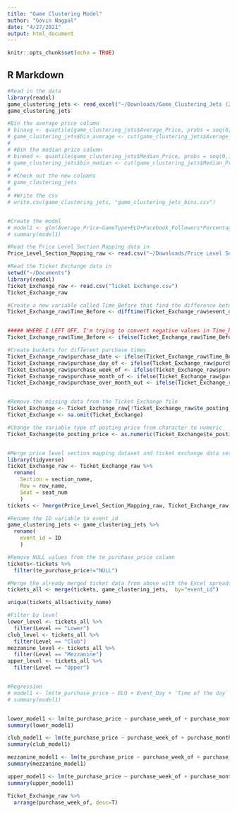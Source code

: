 ```yaml
---
title: "Game Clustering Model"
author: "Govin Nagpal"
date: "4/27/2021"
output: html_document
---
```


```r
knitr::opts_chunk$set(echo = TRUE)
```

## R Markdown
```r
#Read in the data
library(readxl)
game_clustering_jets <- read_excel("~/Downloads/Game_Clustering_Jets (2).xlsx")
game_clustering_jets

#Bin the average price column
# binavg <- quantile(game_clustering_jets$Average_Price, probs = seq(0,1,length.out=4))
# game_clustering_jets$bin_average <- cut(game_clustering_jets$Average_Price, breaks = binavg, include.lowest=T, right=F)
# 
# #Bin the median price column
# binmed <- quantile(game_clustering_jets$Median_Price, probs = seq(0,1,length.out=4))
# game_clustering_jets$bin_median <- cut(game_clustering_jets$Median_Price, breaks = binmed, include.lowest=T, right=F)
# 
# #Check out the new columns
# game_clustering_jets
# 
# #Write the csv
# write.csv(game_clustering_jets, "game_clustering_jets_bins.csv")


#Create the model
# model1 <- glm(Average_Price~GameType+ELO+Facebook_Followers*Percentage_W_previous_season,data=game_clustering_jets)
# summary(model1)
```


```r
#Read the Price Level Section Mapping data in
Price_Level_Section_Mapping_raw <- read.csv("~/Downloads/Price Level Section Mapping.csv")

#Read the Ticket Exchange data in 
setwd("~/Documents")
library(readxl)
Ticket_Exchange_raw <- read.csv("Ticket Exchange.csv")
Ticket_Exchange_raw

#Create a new variable called Time_Before that find the difference between the event day and the day the ticket was purchases
Ticket_Exchange_raw$Time_Before <- difftime(Ticket_Exchange_raw$event_date, Ticket_Exchange_raw$add_datetime, units= "days")


##### WHERE I LEFT OFF, I'm trying to convert negative values in Time_before to 0.
Ticket_Exchange_raw$Time_Before <- ifelse(Ticket_Exchange_raw$Time_Before <0, 0, Ticket_Exchange_raw$Time_Before)

#Create buckets for different purchase times
Ticket_Exchange_raw$purchase_date <- ifelse(Ticket_Exchange_raw$Time_Before == 0, "Day_of", ifelse(Ticket_Exchange_raw$Time_Before<=7 & Ticket_Exchange_raw$Time_Before>0, "Week_of", ifelse(Ticket_Exchange_raw$Time_Before<=28 & Ticket_Exchange_raw$Time_Before>7, "4_Weeks", "months_before")))
Ticket_Exchange_raw$purchase_day_of <- ifelse(Ticket_Exchange_raw$purchase_date == "Day_of", 1, 0)
Ticket_Exchange_raw$purchase_week_of <- ifelse(Ticket_Exchange_raw$purchase_date == "Week_of", 1, 0)
Ticket_Exchange_raw$purchase_month_of <- ifelse(Ticket_Exchange_raw$purchase_date == "4_Weeks", 1, 0)
Ticket_Exchange_raw$purchase_over_month_out <- ifelse(Ticket_Exchange_raw$purchase_date == "months_before", 1, 0)


#Remove the missing data from the Ticket Exchange file
Ticket_Exchange <- Ticket_Exchange_raw[!Ticket_Exchange_raw$te_posting_price == "NULL", ] 
Ticket_Exchange <- na.omit(Ticket_Exchange)

#Change the variable type of posting price from character to numeric 
Ticket_Exchange$te_posting_price <- as.numeric(Ticket_Exchange$te_posting_price)


#Merge price level section mapping dataset and ticket exchange data set on section, row, and seat
library(tidyverse)
Ticket_Exchange_raw <- Ticket_Exchange_raw %>% 
  rename(
    Section = section_name,
    Row = row_name,
    Seat = seat_num
    )
tickets <- ?merge(Price_Level_Section_Mapping_raw, Ticket_Exchange_raw, by = c("Section", "Row", "Seat"))

#Rename the ID variable to event_id
game_clustering_jets <- game_clustering_jets %>% 
  rename(
    event_id = ID
    )

#Remove NULL values from the te_purchase_price column
tickets<-tickets %>%
  filter(te_purchase_price!="NULL")

#Merge the already merged ticket data from above with the Excel spreadsheet data we created 
tickets_all <- merge(tickets, game_clustering_jets,  by="event_id")

unique(tickets_all$activity_name)

#Filter by level
lower_level <- tickets_all %>% 
  filter(Level == "Lower")
club_level <- tickets_all %>% 
  filter(Level == "Club")
mezzanine_level <- tickets_all %>% 
  filter(Level == "Mezzanine")
upper_level <- tickets_all %>% 
  filter(Level == "Upper")


#Regression
# model1 <- lm(te_purchase_price ~ ELO + Event_Day + `Time of the day` + Facebook_Followers, data=lower_level)
# summary(model1)


lower_model1 <- lm(te_purchase_price ~ purchase_week_of + purchase_month_of + purchase_over_month_out, data=lower_level)
summary(lower_model1)

club_model1 <- lm(te_purchase_price ~ purchase_week_of + purchase_month_of + purchase_over_month_out, data=club_level)
summary(club_model1)

mezzanine_model1 <- lm(te_purchase_price ~ purchase_week_of + purchase_month_of + purchase_over_month_out, data=mezzanine_level)
summary(mezzanine_model1)

upper_model1 <- lm(te_purchase_price ~ purchase_week_of + purchase_month_of + purchase_over_month_out, data=upper_level)
summary(upper_model1)

Ticket_Exchange_raw %>% 
  arrange(purchase_week_of, desc=T)
```

